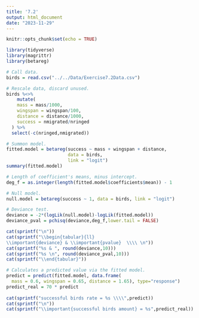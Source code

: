 ```yaml
---
title: '7.2'
output: html_document
date: "2023-11-29"
---
```



```r
knitr::opts_chunk$set(echo = TRUE)
```

```r
library(tidyverse)
library(magrittr)
library(betareg)
```

```r
# Call data.
birds = read.csv("../../Data/Exercise7.2Data.csv")

# Rescale data, discard unused.
birds %<>%
    mutate(
    mass = mass/1000,
    wingspan = wingspan/100,
    distance = distance/1000,
    success = nmigrated/nringed
  ) %>%
  select(-c(nringed,nmigrated))
```

```r
# Summon model.
fitted.model = betareg(success ~ mass + wingspan + distance, 
                       data = birds, 
                       link = "logit")
summary(fitted.model)

# Length of coefficient's means, minus intercept.
deg_f = as.integer(length(fitted.model$coefficients$mean)) - 1
```

```r
# Null model.
null.model = betareg(success ~ 1, data = birds, link = "logit")

# Deviance test.
deviance = -2*(logLik(null.model)-logLik(fitted.model))
deviance_pval = pchisq(deviance,deg_f,lower.tail = FALSE)

cat(sprintf("\n"))
cat(sprintf("\\begin{tabular}{ll}
\\important{deviance} & \\important{pvalue}  \\\\ \n"))
cat(sprintf("%s & ", round(deviance,10)))
cat(sprintf("%s \n", round(deviance_pval,10)))
cat(sprintf("\\end{tabular}"))
```

```r
# Calculates a predicted value via the fitted model.
predict = predict(fitted.model, data.frame(
  mass = 0.6, wingspan = 0.65, distance = 1.65), type="response")
predict_real = 70 * predict
  
cat(sprintf("successful birds rate = %s \\\\",predict))
cat(sprintf("\n"))
cat(sprintf("\\important{successful birds amount} = %s",predict_real))
```
